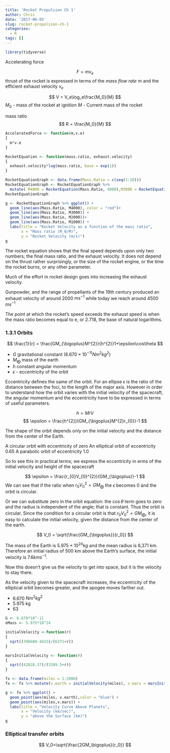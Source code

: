 ```yaml
---
title: 'Rocket Propulsion Ch 1'
author: Chris
date: '2017-06-05'
slug: rocket-propolsion-ch-1
categories:
  - R
tags: []
---
```


```r
library(tidyverse)
```


Accelerating force 

$$
F=mv_e
$$
thrust of the rocket is expressed in terms of the *mass flow rate *
m and the efficient exhaust velocity $v_e$  

$$
V = V_e\log_e\frac{M_0}{M} 
$$
$M_0$ - mass of the rocket at ignition
$M$ - Current mass of the rocket 


mass ratio 
$$ 
R = \frac{M_0}{M}
$$


```r
AcceleratedForce <- function(m,v.e)
{
  m*v.e
}

RocketEquation <- function(mass.ratio, exhaust.velocity)
{
  exhaust.velocity*log(mass.ratio, base = exp(1))
}

```


```r
RocketEquationGraph <- data.frame(Mass.Ratio = c(seq(1:20)))
RocketEquationGraph <- RocketEquationGraph %>% 
  mutate( M4000 = RocketEquation(Mass.Ratio, 4000),M3000 = RocketEquation(Mass.Ratio, 3000),M2000 = RocketEquation(Mass.Ratio, 2000), M1000 = RocketEquation(Mass.Ratio, 1000) )
RocketEquationGraph
```



```r
g <- RocketEquationGraph %>% ggplot() + 
  geom_line(aes(Mass.Ratio, M4000), color = "red")+
  geom_line(aes(Mass.Ratio, M3000)) + 
  geom_line(aes(Mass.Ratio, M2000))+
  geom_line(aes(Mass.Ratio, M1000)) + 
  labs(title = "Rocket Velocity as a function of the mass ratio",
       x = "Mass ratio (M_0/M)",
       y = "Rocket Velocity (m/s)")
g
```

The rocket equation shows that the final speed depends upon only two numbers; the final mass ratio, and the exhaust velocity. It does not depend on the thrust rather surprisingly, or the size of the rocket engine, or the time the rocket burns, or any other parameter.

Much of the effort in rocket design goes into increasing the exhaust velocity. 

Gunpowder, and the range of propellants of the 19th century produced an exhaust velocity of around 2000 $ms^{-1}$ while today we reach around 4500 $ms^{-1}$

The point at which the rocket's speed exceeds the exhaust speed is when the mass ratio becomes equal to e, or 2.718, the base of natural logarithms.

### 1.3.1 Orbits 
$$
\frac{1}{r} = \frac{GM_{\bigoplus}M^{2}}{h^{2}}1+\epsilon\cos\theta
$$

* $G$ gravitational constant ($6.670\times10^{-11}Nm^2kg^2$)
* $M_\bigoplus$ mass of the earth 
* $h$ constant angular momentum
* $\epsilon$ - eccentricity of the orbit

Eccentricity defines the same of the orbit. For an ellipse $\epsilon$ is the ratio of the distance between the foci, to the length of the major axis. However in order to understand how the orbit varies with the initial velocity of the spacecraft, the angular momentum and the eccentricity have to be expressed in terms of useful parameters. 


$$
h = MrV 
$$
$$
\epsilon = \frac{h^{2}}{GM_{\bigoplus}M^{2}r_{0}}-1
$$

The shape of the orbit depends only on the initial velocity and the distance from the center of the Earth. 

A circular orbit with eccentricity of zero 
An elliptical orbit of eccentricity 0.65
A parabolic orbit of eccentricity 1.0 

So to see this in practical terms; we express the eccentricity in erms of the initial velocity and height of the spacecraft 

$$
\epsilon = \frac{r_{0}V_{0}^{2}}{GM_{\bigoplus}}-1
$$
We can see that if the ratio when $r_0V_0^2 = GM_{\bigoplus}$ the $\epsilon$ becomes 0 and the orbit is circular.

Or we can substitute zero in the orbit equation: the $\cos\theta$ term goes to zero and the radius is independent of the angle; that is constant. Thus the orbit is circular. Since the condition for a circular orbit is that  $r_0V_0^2 = GM_{\bigoplus}$, it is easy to calculate the initial velocity, given the distance from the center of the earth.

$$
V_0 = \sqrt{\frac{GM_{\bigoplus}}{r_0}}
$$

The mass of the Earth is $5.975\times10^{24}kg$ and the mean radius is 6,371 km. Therefore an initial radius of 500 km above the Earth's surface, the initial velocity is 7.6$km s^{-1}$. 

Now this doesn't give us the velocity to get into space, but it is the velocity to stay there. 


As the velocity given to the spacecraft increases, the eccentricity of the elliptical orbit becomes greater, and the apogee moves farther out. 

* 6.670 $Nm^{2}kg^{2}$
* 5.975 kg
* 63
```r
G <- 6.670*10^-11
eMass <- 5.975*10^24

initialVelocity <-function(r)
{
  sqrt((398600.4415)/(6371+r))
}

marsInitialVelocity <- function(r)
{
  sqrt((42828.37)/(3389.5+r))
}

fx <- data.frame(miles = 1:2000)
fx <- fx %>% mutate(v.earth = initialVelocity(miles), v.mars = marsInitialVelocity(miles))

g <- fx %>% ggplot() +
  geom_point(aes(miles, v.earth),color = "blue") + 
  geom_point(aes(miles,v.mars)) +
  labs(title = "Velocity Curve Above Planets", 
       x = "Velocity (km/sec)", 
       y = "above the Surface (km)")
g

```


### Elliptical transfer orbits 
$$
V_0=\sqrt{\frac{2GM_\bigoplus}{r_0}} 
$$



